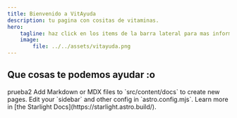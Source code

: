 ```yaml
---
title: Bienvenido a VitAyuda
description: tu pagina con cositas de vitaminas.
hero:
    tagline: haz click en los items de la barra lateral para mas informacion
    image:
        file: ../../assets/vitayuda.png
---
```



## Que cosas te podemos ayudar :o

<CardGrid stagger>
    <Card title="Update content" icon="pencil">
        prueba2
    </Card>
    <Card title="Add new content" icon="add-document">
        Add Markdown or MDX files to `src/content/docs` to create new pages.
    </Card>
    <Card title="Configure your site" icon="setting">
        Edit your `sidebar` and other config in `astro.config.mjs`.
    </Card>
    <Card title="Read the docs" icon="open-book">
        Learn more in [the Starlight Docs](https://starlight.astro.build/).
    </Card>
</CardGrid>
